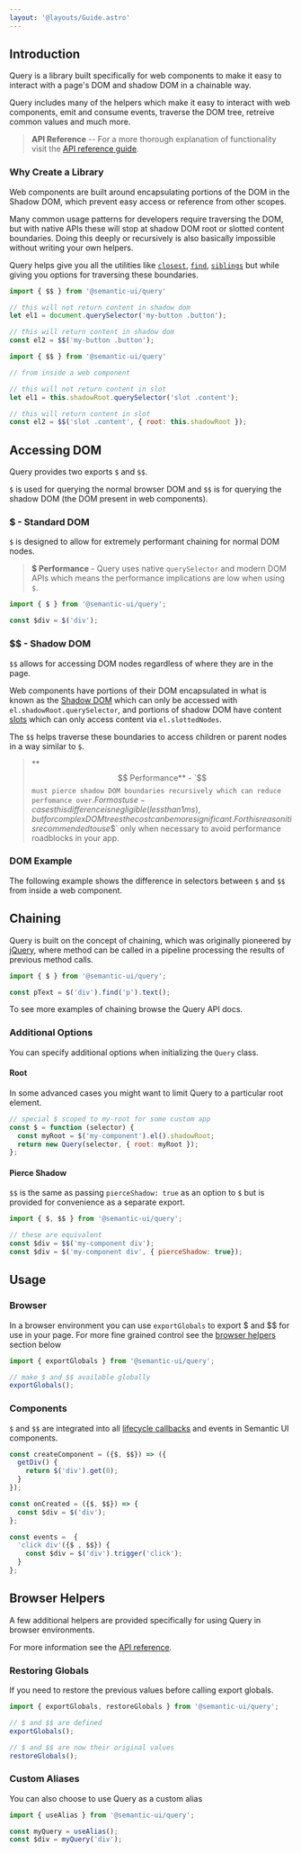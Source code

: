 ```yaml
---
layout: '@layouts/Guide.astro'
---
```


## Introduction

Query is a library built specifically for web components to make it easy to interact with a page's DOM and shadow DOM in a chainable way.

Query includes many of the helpers which make it easy to interact with web components, emit and consume events, traverse the DOM tree, retreive common values and much more.

> **API Reference** -- For a more thorough explanation of functionality visit the [API reference guide](/api/query).

### Why Create a Library

Web components are built around encapsulating portions of the DOM in the Shadow DOM, which prevent easy access or reference from other scopes.

Many common usage patterns for developers require traversing the DOM, but with native APIs these will stop at shadow DOM root or slotted content boundaries. Doing this deeply or recursively is also basically impossible without writing your own helpers.

Query helps give you all the utilities like [`closest`](/api/query/dom-traversal#closest), [`find`](/api/query/dom-traversal#find), [`siblings`](/api/query/dom-traversal#siblings) but while giving you options for traversing these boundaries.

```javascript title="Crossing Shadow Boundaries"
import { $$ } from '@semantic-ui/query'

// this will not return content in shadow dom
let el1 = document.querySelector('my-button .button');

// this will return content in shadow dom
const el2 = $$('my-button .button');
```

```javascript title="Crossing Slotted Boundaries"
import { $$ } from '@semantic-ui/query'

// from inside a web component

// this will not return content in slot
let el1 = this.shadowRoot.querySelector('slot .content');

// this will return content in slot
const el2 = $$('slot .content', { root: this.shadowRoot });
```

## Accessing DOM


Query provides two exports `$` and `$$`.

`$` is used for querying the normal browser DOM and `$$` is for querying the shadow DOM (the DOM present in web components).

### $ - Standard DOM

`$` is designed to allow for extremely performant chaining for normal DOM nodes.

> **$ Performance** - Query uses native `querySelector` and modern DOM APIs which means the performance implications are low when using `$`.

```javascript
import { $ } from '@semantic-ui/query';

const $div = $('div');
```


### $$ - Shadow DOM

`$$` allows for accessing DOM nodes regardless of where they are in the page.

Web components have portions of their DOM encapsulated in what is known as the [Shadow DOM](https://developer.mozilla.org/en-US/docs/Web/API/Web_components/Using_shadow_DOM) which can only be accessed with `el.shadowRoot.querySelector`, and portions of shadow DOM have content [slots](https://developer.mozilla.org/en-US/docs/Web/HTML/Element/slot) which can only access content via `el.slottedNodes`.

The `$$` helps traverse these boundaries to access children or parent nodes in a way similar to `$`.


> **$$ Performance** - `$$` must pierce shadow DOM boundaries recursively which can reduce perfomance over `$`. For most use-cases this difference is negligible (less than 1ms), but for complex DOM trees the cost can be more significant. For this reason it is recommended to use `$$` only when necessary to avoid performance roadblocks in your app.

### DOM Example

The following example shows the difference in selectors between `$` and `$$` from inside a web component.

<PlaygroundExample height="475" id="shadow-dom" direction="horizontal"></PlaygroundExample>

## Chaining


Query is built on the concept of chaining, which was originally pioneered by [jQuery](https://www.jquery.com), where method can be called in a pipeline processing the results of previous method calls.

```javascript
import { $ } from '@semantic-ui/query';

const pText = $('div').find('p').text();
```

To see more examples of chaining browse the Query API docs.

### Additional Options

You can specify additional options when initializing the `Query` class.

#### Root
In some advanced cases you might want to limit Query to a particular root element.

```javascript
// special $ scoped to my-root for some custom app
const $ = function (selector) {
  const myRoot = $('my-component').el().shadowRoot;
  return new Query(selector, { root: myRoot });
};
```

#### Pierce Shadow

`$$` is the same as passing `pierceShadow: true` as an option to `$` but is provided for convenience as a separate export.
```javascript
import { $, $$ } from '@semantic-ui/query';

// these are equivalent
const $div = $$('my-component div');
const $div = $('my-component div', { pierceShadow: true});
```

## Usage

### Browser

In a browser environment you can use `exportGlobals` to export $ and $$ for use in your page. For more fine grained control see the [browser helpers](#browser-helpers) section below

```javascript
import { exportGlobals } from '@semantic-ui/query';

// make $ and $$ available globally
exportGlobals();
```

### Components

`$` and `$$` are integrated into all [lifecycle callbacks](/components/lifecycle) and events in Semantic UI components.

```javascript
const createComponent = ({$, $$}) => ({
  getDiv() {
    return $('div').get(0);
  }
});
```

```javascript
const onCreated = ({$, $$}) => {
  const $div = $('div');
};
```

```javascript
const events =  {
  'click div'({$ , $$}) {
    const $div = $('div').trigger('click');
  }
};
```

## Browser Helpers

A few additional helpers are provided specifically for using Query in browser environments.

For more information see the [API reference](/api/query/basic).

### Restoring Globals
If you need to restore the previous values before calling export globals.
```javascript
import { exportGlobals, restoreGlobals } from '@semantic-ui/query';

// $ and $$ are defined
exportGlobals();

// $ and $$ are now their original values
restoreGlobals();
```

### Custom Aliases
You can also choose to use Query as a custom alias
```javascript
import { useAlias } from '@semantic-ui/query';

const myQuery = useAlias();
const $div = myQuery('div');
```


